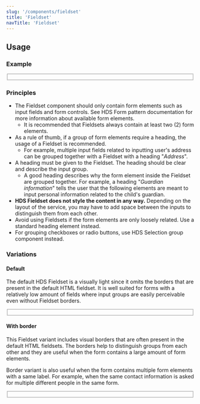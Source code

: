 ```yaml
---
slug: '/components/fieldset'
title: 'Fieldset'
navTitle: 'Fieldset'
---
```




## Usage

### Example

<PlaygroundPreview>
  <Fieldset heading="Applicant information" style={{ maxWidth: '400px' }}>
    <TextInput id="first-name" name="first-name" label="First name" />
    <TextInput id="last-name" name="last-name" label="Last name" style={{ marginTop: '12px' }} />
    <TextInput
      id="social-security-number"
      name="social-security-number"
      label="Social security number"
      placeholder="Eg. 111299-1234"
      style={{ marginTop: '12px' }}
    />
  </Fieldset>
</PlaygroundPreview>

### Principles

- The Fieldset component should only contain form elements such as input fields and form controls. See <InternalLink href="/patterns/forms/form-building">HDS Form pattern documentation</InternalLink> for more information about available form elements.
  - It is recommended that Fieldsets always contain at least two (2) form elements.
- As a rule of thumb, if a group of form elements require a heading, the usage of a Fieldset is recommended.
  - For example, multiple input fields related to inputting user's address can be grouped together with a Fieldset with a heading "_Address_".
- A heading must be given to the Fieldset. The heading should be clear and describe the input group.
  - A good heading describes why the form element inside the Fieldset are grouped together. For example, a heading "_Guardian information_" tells the user that the following elements are meant to input personal information related to the child's guardian.
- **HDS Fieldset does not style the content in any way.** Depending on the layout of the service, you may have to add space between the inputs to distinguish them from each other.
- Avoid using Fieldsets if the form elements are only loosely related. Use a standard heading element instead.
- For grouping checkboxes or radio buttons, use <InternalLink href="/components/selection-group">HDS Selection group component</InternalLink> instead.

### Variations

#### Default

The default HDS Fieldset is a visually light since it omits the borders that are present in the default HTML fieldset. It is well suited for forms with a relatively low amount of fields where input groups are easily perceivable even without Fieldset borders.

<PlaygroundPreview>
  <Fieldset heading="Applicant information" style={{ maxWidth: '400px' }}>
    <TextInput id="first-name-1" name="first-name" label="First name" />
    <TextInput id="last-name-1" name="last-name" label="Last name" style={{ marginTop: '12px' }} />
    <TextInput
      id="social-security-number-1"
      name="social-security-number"
      label="Social security number"
      placeholder="Eg. 111299-1234"
      style={{ marginTop: '12px' }}
    />
  </Fieldset>
</PlaygroundPreview>

#### With border

This Fieldset variant includes visual borders that are often present in the default HTML fieldsets. The borders help to distinguish groups from each other and they are useful when the form contains a large amount of form elements.

Border variant is also useful when the form contains multiple form elements with a same label. For example, when the same contact information is asked for multiple different people in the same form.

<PlaygroundPreview>
  <Fieldset heading="Applicant information" border style={{ maxWidth: '400px' }}>
    <TextInput id="first-name-2" name="first-name" label="First name" />
    <TextInput id="last-name-2" name="last-name" label="Last name" style={{ marginTop: '12px' }} />
    <TextInput
      id="social-security-number-2"
      name="social-security-number"
      label="Social security number"
      placeholder="Eg. 111299-1234"
      style={{ marginTop: '12px' }}
    />
  </Fieldset>
</PlaygroundPreview>
